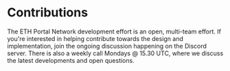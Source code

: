 # Contributions

The ETH Portal Network development effort is an open, multi-team effort. If you're interested in helping contribute towards the design and implementation, join the ongoing discussion happening on the Discord server. There is also a weekly call Mondays @ 15.30 UTC, where we discuss the latest developments and open questions.
